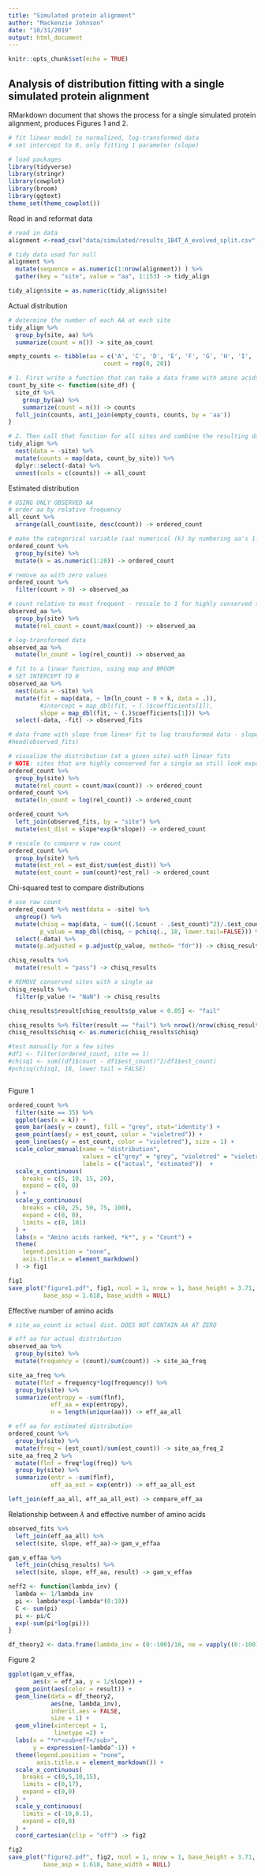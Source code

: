 ```yaml
---
title: "Simulated protein alignment"
author: "Mackenzie Johnson"
date: "10/31/2019"
output: html_document
---
```


```r
knitr::opts_chunk$set(echo = TRUE)
```

## Analysis of distribution fitting with a single simulated protein alignment

RMarkdown document that shows the process for a single simulated protein alignment, produces Figures 1 and 2.

```r
# fit linear model to normalized, log-transformed data
# set intercept to 0, only fitting 1 parameter (slope)

# load packages
library(tidyverse)
library(stringr)
library(cowplot)
library(broom)
library(ggtext)
theme_set(theme_cowplot())
```

Read in and reformat data
```r
# read in data
alignment <-read_csv("data/simulated/results_1B4T_A_evolved_split.csv", col_types = cols(.default = "c")) 

# tidy data used for null
alignment %>% 
  mutate(sequence = as.numeric(1:nrow(alignment)) ) %>% 
  gather(key = "site", value = "aa", 1:153) -> tidy_align  

tidy_align$site = as.numeric(tidy_align$site) 
```

Actual distribution
```r
# determine the number of each AA at each site
tidy_align %>% 
  group_by(site, aa) %>% 
  summarize(count = n()) -> site_aa_count

empty_counts <- tibble(aa = c('A', 'C', 'D', 'E', 'F', 'G', 'H', 'I', 'K', 'L', 'M', 'N', 'P', 'Q', 'R', 'S', 'T', 'V', 'W', 'Y'), 
                           count = rep(0, 20))

# 1. First write a function that can take a data frame with amino acids at one site, and return a data frame with counts, including zeros.
count_by_site <- function(site_df) {
  site_df %>% 
    group_by(aa) %>% 
    summarize(count = n()) -> counts
  full_join(counts, anti_join(empty_counts, counts, by = 'aa'))
}

# 2. Then call that function for all sites and combine the resulting data frames.
tidy_align %>% 
  nest(data = -site) %>%
  mutate(counts = map(data, count_by_site)) %>%
  dplyr::select(-data) %>%   
  unnest(cols = c(counts)) -> all_count


```

Estimated distribution
```r
# USING ONLY OBSERVED AA
# order aa by relative frequency
all_count %>%
  arrange(all_count$site, desc(count)) -> ordered_count

# make the categorical variable (aa) numerical (k) by numbering aa's 1-20 in order of freq
ordered_count %>%
  group_by(site) %>%
  mutate(k = as.numeric(1:20)) -> ordered_count

# remove aa with zero values
ordered_count %>%
  filter(count > 0) -> observed_aa

# count relative to most frequent - rescale to 1 for highly conserved sites
observed_aa %>%
  group_by(site) %>%
  mutate(rel_count = count/max(count)) -> observed_aa

# log-transformed data
observed_aa %>%
  mutate(ln_count = log(rel_count)) -> observed_aa 

# fit to a linear function, using map and BROOM 
# SET INTERCEPT TO 0
observed_aa %>% 
  nest(data = -site) %>%
  mutate(fit = map(data, ~ lm(ln_count ~ 0 + k, data = .)),
         #intercept = map_dbl(fit, ~ (.)$coefficients[1]),
         slope = map_dbl(fit, ~ (.)$coefficients[1])) %>% 
  select(-data, -fit) -> observed_fits

# data frame with slope from linear fit to log transformed data - slope = gamma, intercept = 0
#head(observed_fits)

# visualize the distribution (at a given site) with linear fits
# NOTE: sites that are highly conserved for a single aa still look exponential in log scale (see sites 3 and 9 as example) 3, 6, 33
ordered_count %>%
  group_by(site) %>%
  mutate(rel_count = count/max(count)) -> ordered_count
ordered_count %>%
  mutate(ln_count = log(rel_count)) -> ordered_count

ordered_count %>% 
  left_join(observed_fits, by = "site") %>%
  mutate(est_dist = slope*exp(k*slope)) -> ordered_count

# rescale to compare w raw count
ordered_count %>%
  group_by(site) %>%
  mutate(est_rel = est_dist/sum(est_dist)) %>%
  mutate(est_count = sum(count)*est_rel) -> ordered_count
```


Chi-squared test to compare distributions
```r
# use raw count
ordered_count %>% nest(data = -site) %>%
  ungroup() %>%
  mutate(chisq = map(data, ~ sum(((.$count - .$est_count)^2)/.$est_count)),
         p_value = map_dbl(chisq, ~ pchisq(., 18, lower.tail=FALSE))) %>% 
  select(-data) %>%
  mutate(p.adjusted = p.adjust(p_value, method= "fdr")) -> chisq_results

chisq_results %>%
  mutate(result = "pass") -> chisq_results

# REMOVE conserved sites with a single aa
chisq_results %>% 
  filter(p_value != "NaN") -> chisq_results

chisq_results$result[chisq_results$p_value < 0.05] <- "fail"

chisq_results %>% filter(result == "fail") %>% nrow()/nrow(chisq_results)
chisq_results$chisq <- as.numeric(chisq_results$chisq)

#test manually for a few sites
#df1 <- filter(ordered_count, site == 1)
#chisq1 <- sum((df1$count - df1$est_count)^2/df1$est_count)
#pchisq(chisq1, 18, lower.tail = FALSE)



```


Figure 1
```r
ordered_count %>%
  filter(site == 35) %>%
  ggplot(aes(x = k)) +
  geom_bar(aes(y = count), fill = "grey", stat='identity') +
  geom_point(aes(y = est_count, color = "violetred")) +
  geom_line(aes(y = est_count, color = "violetred"), size = 1) +
  scale_color_manual(name = "distribution",
                     values = c("grey" = "grey", "violetred" = "violetred"),
                     labels = c("actual", "estimated"))  +
  scale_x_continuous(
    breaks = c(5, 10, 15, 20), 
    expand = c(0, 0)
  ) +
  scale_y_continuous(
    breaks = c(0, 25, 50, 75, 100), 
    expand = c(0, 0),
    limits = c(0, 101)
  ) +
  labs(x = "Amino acids ranked, *k*", y = "Count") +
  theme(
    legend.position = "none",
    axis.title.x = element_markdown()
  ) -> fig1

fig1
save_plot("figure1.pdf", fig1, ncol = 1, nrow = 1, base_height = 3.71,
          base_asp = 1.618, base_width = NULL)

```

Effective number of amino acids
```r
# site_aa_count is actual dist. DOES NOT CONTAIN AA AT ZERO

# eff aa for actual distribution
observed_aa %>%
  group_by(site) %>%
  mutate(frequency = (count)/sum(count)) -> site_aa_freq

site_aa_freq %>% 
  mutate(flnf = frequency*log(frequency)) %>%
  group_by(site) %>% 
  summarize(entropy = -sum(flnf),
            eff_aa = exp(entropy),
            n = length(unique(aa))) -> eff_aa_all

# eff aa for estimated distribution
ordered_count %>% 
  group_by(site) %>%
  mutate(freq = (est_count)/sum(est_count)) -> site_aa_freq_2
site_aa_freq_2 %>% 
  mutate(flnf = freq*log(freq)) %>%
  group_by(site) %>%
  summarize(entr = -sum(flnf),
            eff_aa_est = exp(entr)) -> eff_aa_all_est

left_join(eff_aa_all, eff_aa_all_est) -> compare_eff_aa

```

Relationship between $\lambda$ and effective number of amino acids
```r
observed_fits %>%
  left_join(eff_aa_all) %>% 
  select(site, slope, eff_aa)-> gam_v_effaa

gam_v_effaa %>%
  left_join(chisq_results) %>% 
  select(site, slope, eff_aa, result) -> gam_v_effaa

neff2 <- function(lambda_inv) {
  lambda <- 1/lambda_inv
  pi <- lambda*exp(-lambda*(0:19))
  C <- sum(pi)
  pi <- pi/C
  exp(-sum(pi*log(pi)))
}

df_theory2 <- data.frame(lambda_inv = (0:-100)/10, ne = vapply((0:-100)/10, neff2, numeric(1)))
```


Figure 2
```r
ggplot(gam_v_effaa, 
       aes(x = eff_aa, y = 1/slope)) + 
  geom_point(aes(color = result)) +
  geom_line(data = df_theory2, 
            aes(ne, lambda_inv), 
            inherit.aes = FALSE, 
            size = 1) +
  geom_vline(xintercept = 1, 
             linetype =2) +
  labs(x = "*n*<sub>eff</sub>", 
       y = expression(~lambda^-1)) +
  theme(legend.position = "none",
        axis.title.x = element_markdown()) +
  scale_x_continuous(
    breaks = c(0,5,10,15), 
    limits = c(0,17), 
    expand = c(0,0)
  ) +
  scale_y_continuous(
    limits = c(-10,0.1), 
    expand = c(0,0)
  ) +
  coord_cartesian(clip = "off") -> fig2

fig2
save_plot("figure2.pdf", fig2, ncol = 1, nrow = 1, base_height = 3.71,
          base_asp = 1.618, base_width = NULL)

```

